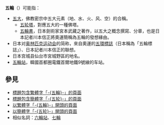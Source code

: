 {{Distinguish|五倫}}
{{Wiktionary|五輪}}
{{Wikisourceshas|佛學大辭典/五輪}}
'''五輪'''（{{Jp|j=五輪|hg=ごりん|rm=Gorin}}）可能指：

* [[五大|五大]]，佛教密宗中五大元素（地、水、火、风、空）的合稱。
** [[五轮塔|五轮塔]]，對應五大的一種佛塔。
** [[五輪書|五輪書]]，日本劍術家宮本武藏之著作，以五大之概念撰寫、分章，也是日本記者川本信正將奧運簡稱為五輪的發想緣由。
* 日本对[[奥林匹克运动会|奥林匹克运动会]]的简称，來自奧運的[[奥林匹克五环|五環標誌]]（日本稱為「五輪標誌」）、日本記者川本信正的聯想。
* 日本宫城县仙台市宮城野區的地名。
* [[五輪站|五輪站]]，韓國首都圈電鐵首爾地鐵9號線的车站。

== 參見 ==
* [[Special:Search/intitle:"五輪"|標題包含繁體字「-{五輪}-」的頁面]]
* [[Special:Search/intitle:"五轮|標題包含簡體字「-{五轮}-」的頁面]]
* [[Special:Prefixindex/五輪|以繁體字「-{五輪}-」開頭的頁面]]
* [[Special:Prefixindex/五轮|以簡體字「-{五轮}-」開頭的頁面]]
* 相似名詞：[[六輪站|六輪站]]、[[七輪|七輪]]

{{Disambiguation|Cat=二字亞洲相關消歧義|Wu}}